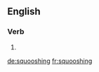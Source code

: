 ==English==

===Verb===
{{head|en|present participle}}

# {{present participle of|squoosh|lang=en|nocat=1}}

[[de:squooshing]]
[[fr:squooshing]]
